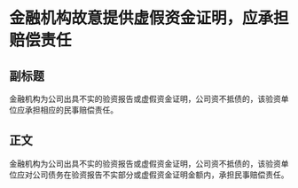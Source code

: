 # 金融机构故意提供虚假资金证明，应承担赔偿责任
## 副标题
金融机构为公司出具不实的验资报告或虚假资金证明，公司资不抵债的，该验资单位应承担相应的民事赔偿责任。
## 正文
金融机构为公司出具不实的验资报告或虚假资金证明，公司资不抵债的，该验资单位应对公司债务在验资报告不实部分或虚假资金证明金额内，承担民事赔偿责任。